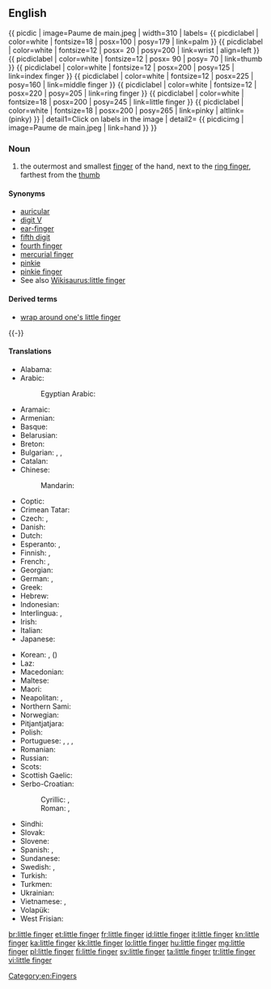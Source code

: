 ==English==
{{ picdic
| image=Paume de main.jpeg
| width=310
| labels=
{{ picdiclabel | color=white | fontsize=18 | posx=100 | posy=179 | link=palm }}
{{ picdiclabel | color=white | fontsize=12 | posx= 20 | posy=200 | link=wrist | align=left }}
{{ picdiclabel | color=white | fontsize=12 | posx= 90 | posy= 70 | link=thumb }}
{{ picdiclabel | color=white | fontsize=12 | posx=200 | posy=125 | link=index finger }}
{{ picdiclabel | color=white | fontsize=12 | posx=225 | posy=160 | link=middle finger }}
{{ picdiclabel | color=white | fontsize=12 | posx=220 | posy=205 | link=ring finger }}
{{ picdiclabel | color=white | fontsize=18 | posx=200 | posy=245 | link=little finger }}
{{ picdiclabel | color=white | fontsize=18 | posx=200 | posy=265 | link=pinky | altlink=(pinky) }}
| detail1=Click on labels in the image
| detail2=
{{ picdicimg | image=Paume de main.jpeg | link=hand }}
}}

===Noun===
{{en-noun|head=[[little]] [[finger]]}}

# the outermost and smallest [[finger]] of the hand, next to the [[ring finger]], farthest from the [[thumb]]

====Synonyms====
* [[auricular]]
* [[digit V]]
* [[ear-finger]]
* [[fifth digit]]
* [[fourth finger]]
* [[mercurial finger]]
* [[pinkie]]
* [[pinkie finger]]
* See also [[Wikisaurus:little finger]]

====Derived terms====
* [[wrap around one's little finger]]

{{-}}

====Translations====
{{trans-top|outermost and smallest finger of the hand}}
* Alabama: {{t|akz|ilbochòosi}}
* Arabic: {{t|ar|خنصر|m|tr=xínṣir|sc=Arab}}
*: Egyptian Arabic: {{t|arz|خنصر|m|tr=xínṣar|sc=Arab}}
* Aramaic: {{t|arc|ܚܨܪܐ|m|tr=ḥeṣrāʾ|sc=Hebr}}
* Armenian: {{t|hy|ճկույթ|tr=č̣kuyt'|sc=Armn}}
* Basque: {{t|eu|atxiki}}
* Belarusian: {{t|be|мязінец|m|tr=mjazínjec|sc=Cyrl}}
* Breton: {{t+|br|biz-bihan|m}}
* Bulgarian: {{t+|bg|кутре|n|tr=kútre|sc=Cyrl}}, {{t|bg|малък пръст|m|tr=málǎk prǎst|sc=Cyrl}}, {{t|bg|малешка|f|tr=maléška|sc=Cyrl}}
* Catalan: {{t|ca|dit petit|m}}
* Chinese:
*: Mandarin: {{t+|cmn|小指|tr=xiǎozhǐ|sc=Hani}}
* Coptic: {{t|cop|ⲥⲁⲗⲟⲩⲡⲓⲛ|m|tr=ṣalubin, ṣalupin}}
* Crimean Tatar: {{t|crh|kiçik parmaq}}
* Czech: {{t+|cs|malík|m}}, {{t+|cs|malíček|m}}
* Danish: {{t|da|lillefinger}}
* Dutch: {{t+|nl|pink|m}}
* Esperanto: {{t|eo|malgranda fingro}}, {{t|eo|etfingro}}
* Finnish: {{t+|fi|pikkusormi}}, {{t+|fi|pikkuvarvas}}
* French: {{t+|fr|petit doigt|m}}, {{t+|fr|auriculaire|m}}
* Georgian: {{t|ka|ნეკი|tr=neki|sc=Geor}}
* German: {{t+|de|kleiner Finger|m}}, {{t|de|kleine Zehe|f}}
* Greek: {{t+|el|μικρός|m|tr=mikrós}}
* Hebrew: {{t+|he|זרת|f|tr=zéret|sc=Hebr}}
* Indonesian: {{t+|id|jari kelingking}}
* Interlingua: {{t|ia|digito auricular}}, {{t|ia|auricular}}
* Irish: {{t|ga|méar bheag|f}}
* Italian: {{t+|it|mignolo|m}}
* Japanese: {{t+|ja|小指|tr=こゆび, koyubi|sc=Jpan}}
{{trans-mid}}
* Korean: {{t+|ko|새끼손가락|tr=saekki-songarak|sc=Kore}}, {{t+|ko|소지|tr=soji|sc=Kore}} ({{t+|ko|小指|sc=Kore}})
* Laz: {{t|lzz|წულუ კითი|tr=culu kiti|sc=Geor}}
* Macedonian: {{t|mk|мал прст|m|tr=mal p'rst}}
* Maltese: {{t|mt|saba’ żgħir|m}}
* Maori: {{t|mi|kōiti}}
* Neapolitan: {{t|nap|mignulìllo|m}}, {{t|nap|dito piccerillo|m}}
* Northern Sami: {{t|se|čelččen}}
* Norwegian: {{t|no|lillefinger|m}}
* Pitjantjatjara: {{t|pjt|maṟa ngaḻi}}
* Polish: {{t|pl|palec mały|m}}
* Portuguese: {{t+|pt|dedo mínimo|m}}, {{t+|pt|mínimo|m}}, {{t+|pt|dedo auricular|m}}, {{qualifier|Brazil}} {{t+|pt|mindinho|m}}
* Romanian: {{t|ro|deget mic|n}}
* Russian: {{t+|ru|мизинец|m|tr=mizínec}}
* Scots: {{t|sco|pinkie}}
* Scottish Gaelic: {{t|gd|lùdag|f}}
* Serbo-Croatian:
*: Cyrillic: {{t|sh|мали прст|m}}, {{t|sh|малић|m}}
*: Roman: {{t|sh|mali prst|m}}, {{t|sh|malić|m}}
* Sindhi: {{t+|sd|چِيچَ|f}}
* Slovak: {{t|sk|malíček|m}}
* Slovene: {{t+|sl|mezinec|m}}
* Spanish: {{t|es|dedo meñique|m}}, {{t+|es|meñique|m}}
* Sundanese: {{t|su|cingir}}
* Swedish: {{t+|sv|lillfinger}}, {{t+|sv|lilltå}}
* Turkish: {{t+|tr|serçe parmağı}}
* Turkmen: {{t|tk|külembike}}
* Ukrainian: {{t|uk|мізинець|m|tr=mizýnecʹ|sc=Cyrl}}
* Vietnamese: {{t|vi|ngón út}}, {{t+|vi|ngón tay út}}
* Volapük: {{t+|vo|rikül}}
* West Frisian: {{t|fy|pink}}
{{trans-bottom}}

[[Category:en:Fingers]]

[[br:little finger]]
[[et:little finger]]
[[fr:little finger]]
[[id:little finger]]
[[it:little finger]]
[[kn:little finger]]
[[ka:little finger]]
[[kk:little finger]]
[[lo:little finger]]
[[hu:little finger]]
[[mg:little finger]]
[[pl:little finger]]
[[fi:little finger]]
[[sv:little finger]]
[[ta:little finger]]
[[tr:little finger]]
[[vi:little finger]]